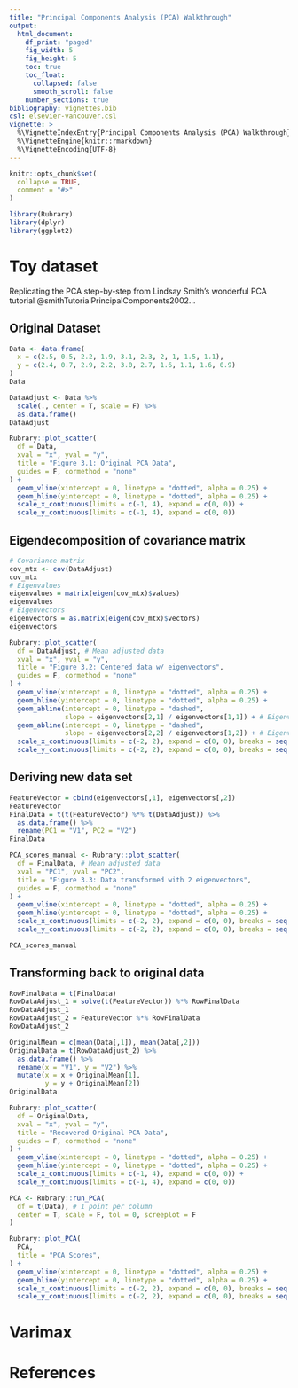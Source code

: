 ```yaml
---
title: "Principal Components Analysis (PCA) Walkthrough"
output: 
  html_document:
    df_print: "paged"
    fig_width: 5
    fig_height: 5
    toc: true
    toc_float:
      collapsed: false
      smooth_scroll: false
    number_sections: true
bibliography: vignettes.bib
csl: elsevier-vancouver.csl
vignette: >
  %\VignetteIndexEntry{Principal Components Analysis (PCA) Walkthrough}
  %\VignetteEngine{knitr::rmarkdown}
  %\VignetteEncoding{UTF-8}
---
```


```r
knitr::opts_chunk$set(
  collapse = TRUE,
  comment = "#>"
)
```

```r
library(Rubrary)
library(dplyr)
library(ggplot2)
```

# Toy dataset

Replicating the PCA step-by-step from Lindsay Smith's wonderful PCA tutorial @smithTutorialPrincipalComponents2002...

## Original Dataset

```r
Data <- data.frame(
  x = c(2.5, 0.5, 2.2, 1.9, 3.1, 2.3, 2, 1, 1.5, 1.1),
  y = c(2.4, 0.7, 2.9, 2.2, 3.0, 2.7, 1.6, 1.1, 1.6, 0.9)
)
Data

DataAdjust <- Data %>%
  scale(., center = T, scale = F) %>%
  as.data.frame()
DataAdjust

Rubrary::plot_scatter(
  df = Data,
  xval = "x", yval = "y",
  title = "Figure 3.1: Original PCA Data",
  guides = F, cormethod = "none"
) +
  geom_vline(xintercept = 0, linetype = "dotted", alpha = 0.25) +
  geom_hline(yintercept = 0, linetype = "dotted", alpha = 0.25) +
  scale_x_continuous(limits = c(-1, 4), expand = c(0, 0)) +
  scale_y_continuous(limits = c(-1, 4), expand = c(0, 0))
```

## Eigendecomposition of covariance matrix

```r
# Covariance matrix
cov_mtx <- cov(DataAdjust)
cov_mtx
# Eigenvalues
eigenvalues = matrix(eigen(cov_mtx)$values)
eigenvalues
# Eigenvectors
eigenvectors = as.matrix(eigen(cov_mtx)$vectors)
eigenvectors
```

```r
Rubrary::plot_scatter(
  df = DataAdjust, # Mean adjusted data
  xval = "x", yval = "y",
  title = "Figure 3.2: Centered data w/ eigenvectors",
  guides = F, cormethod = "none"
) +
  geom_vline(xintercept = 0, linetype = "dotted", alpha = 0.25) +
  geom_hline(yintercept = 0, linetype = "dotted", alpha = 0.25) +
  geom_abline(intercept = 0, linetype = "dashed",
              slope = eigenvectors[2,1] / eigenvectors[1,1]) + # Eigenvector 1
  geom_abline(intercept = 0, linetype = "dashed",
              slope = eigenvectors[2,2] / eigenvectors[1,2]) + # Eigenvector 2
  scale_x_continuous(limits = c(-2, 2), expand = c(0, 0), breaks = seq(-2, 2, length.out = 9)) +
  scale_y_continuous(limits = c(-2, 2), expand = c(0, 0), breaks = seq(-2, 2, length.out = 9))
```

## Deriving new data set

```r
FeatureVector = cbind(eigenvectors[,1], eigenvectors[,2])
FeatureVector
FinalData = t(t(FeatureVector) %*% t(DataAdjust)) %>%
  as.data.frame() %>%
  rename(PC1 = "V1", PC2 = "V2")
FinalData
```

```r
PCA_scores_manual <- Rubrary::plot_scatter(
  df = FinalData, # Mean adjusted data
  xval = "PC1", yval = "PC2",
  title = "Figure 3.3: Data transformed with 2 eigenvectors",
  guides = F, cormethod = "none"
) +
  geom_vline(xintercept = 0, linetype = "dotted", alpha = 0.25) +
  geom_hline(yintercept = 0, linetype = "dotted", alpha = 0.25) +
  scale_x_continuous(limits = c(-2, 2), expand = c(0, 0), breaks = seq(-2, 2, length.out = 9)) +
  scale_y_continuous(limits = c(-2, 2), expand = c(0, 0), breaks = seq(-2, 2, length.out = 9))

PCA_scores_manual
```

## Transforming back to original data

```r
RowFinalData = t(FinalData)
RowDataAdjust_1 = solve(t(FeatureVector)) %*% RowFinalData
RowDataAdjust_1
RowDataAdjust_2 = FeatureVector %*% RowFinalData
RowDataAdjust_2

OriginalMean = c(mean(Data[,1]), mean(Data[,2]))
OriginalData = t(RowDataAdjust_2) %>%
  as.data.frame() %>%
  rename(x = "V1", y = "V2") %>%
  mutate(x = x + OriginalMean[1],
         y = y + OriginalMean[2])
OriginalData

Rubrary::plot_scatter(
  df = OriginalData,
  xval = "x", yval = "y",
  title = "Recovered Original PCA Data",
  guides = F, cormethod = "none"
) +
  geom_vline(xintercept = 0, linetype = "dotted", alpha = 0.25) +
  geom_hline(yintercept = 0, linetype = "dotted", alpha = 0.25) +
  scale_x_continuous(limits = c(-1, 4), expand = c(0, 0)) +
  scale_y_continuous(limits = c(-1, 4), expand = c(0, 0))
```

```r
PCA <- Rubrary::run_PCA(
  df = t(Data), # 1 point per column
  center = T, scale = F, tol = 0, screeplot = F
)

Rubrary::plot_PCA(
  PCA,
  title = "PCA Scores",
) +
  geom_vline(xintercept = 0, linetype = "dotted", alpha = 0.25) +
  geom_hline(yintercept = 0, linetype = "dotted", alpha = 0.25) +
  scale_x_continuous(limits = c(-2, 2), expand = c(0, 0), breaks = seq(-2, 2, length.out = 9)) +
  scale_y_continuous(limits = c(-2, 2), expand = c(0, 0), breaks = seq(-2, 2, length.out = 9))
```

# Varimax

# References
